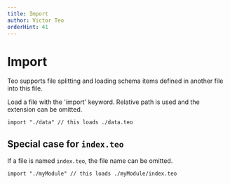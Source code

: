 ```yaml
---
title: Import
author: Victor Teo
orderHint: 41
---
```



# Import

Teo supports file splitting and loading schema items defined in another file 
into this file.

Load a file with the 'import' keyword. Relative path is used and the extension
can be omitted.

```teo
import "./data" // this loads ./data.teo
```

## Special case for `index.teo`

If a file is named `index.teo`, the file name can be omitted.

```teo
import "./myModule" // this loads ./myModule/index.teo
```

<PrevNext />
